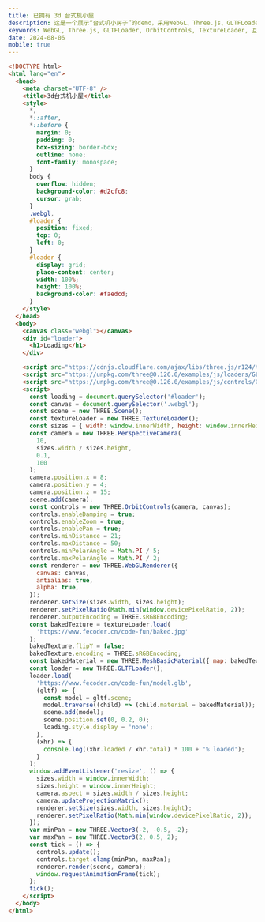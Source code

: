 ```yaml
---
title: 已拥有 3d 台式机小屋
description: 这是一个展示“台式机小房子”的demo，采用WebGL、Three.js、GLTFLoader、OrbitControls和TextureLoader等前端开发技术。响应式设计确保在各种设备上有最佳展示效果，展示了如何创建互动性强的3D模型页面。
keywords: WebGL, Three.js, GLTFLoader, OrbitControls, TextureLoader, 互动3D内容, 响应式设计, 高性能图像处理, JavaScript库, 3D图形渲染, 3D模型加载
date: 2024-08-06
mobile: true
---
```


```html
<!DOCTYPE html>
<html lang="en">
  <head>
    <meta charset="UTF-8" />
    <title>3d台式机小屋</title>
    <style>
      *,
      *::after,
      *::before {
        margin: 0;
        padding: 0;
        box-sizing: border-box;
        outline: none;
        font-family: monospace;
      }
      body {
        overflow: hidden;
        background-color: #d2cfc8;
        cursor: grab;
      }
      .webgl,
      #loader {
        position: fixed;
        top: 0;
        left: 0;
      }
      #loader {
        display: grid;
        place-content: center;
        width: 100%;
        height: 100%;
        background-color: #faedcd;
      }
    </style>
  </head>
  <body>
    <canvas class="webgl"></canvas>
    <div id="loader">
      <h1>Loading</h1>
    </div>

    <script src="https://cdnjs.cloudflare.com/ajax/libs/three.js/r124/three.min.js"></script>
    <script src="https://unpkg.com/three@0.126.0/examples/js/loaders/GLTFLoader.js"></script>
    <script src="https://unpkg.com/three@0.126.0/examples/js/controls/OrbitControls.js"></script>
    <script>
      const loading = document.querySelector('#loader');
      const canvas = document.querySelector('.webgl');
      const scene = new THREE.Scene();
      const textureLoader = new THREE.TextureLoader();
      const sizes = { width: window.innerWidth, height: window.innerHeight };
      const camera = new THREE.PerspectiveCamera(
        10,
        sizes.width / sizes.height,
        0.1,
        100
      );
      camera.position.x = 8;
      camera.position.y = 4;
      camera.position.z = 15;
      scene.add(camera);
      const controls = new THREE.OrbitControls(camera, canvas);
      controls.enableDamping = true;
      controls.enableZoom = true;
      controls.enablePan = true;
      controls.minDistance = 21;
      controls.maxDistance = 50;
      controls.minPolarAngle = Math.PI / 5;
      controls.maxPolarAngle = Math.PI / 2;
      const renderer = new THREE.WebGLRenderer({
        canvas: canvas,
        antialias: true,
        alpha: true,
      });
      renderer.setSize(sizes.width, sizes.height);
      renderer.setPixelRatio(Math.min(window.devicePixelRatio, 2));
      renderer.outputEncoding = THREE.sRGBEncoding;
      const bakedTexture = textureLoader.load(
        'https://www.fecoder.cn/code-fun/baked.jpg'
      );
      bakedTexture.flipY = false;
      bakedTexture.encoding = THREE.sRGBEncoding;
      const bakedMaterial = new THREE.MeshBasicMaterial({ map: bakedTexture });
      const loader = new THREE.GLTFLoader();
      loader.load(
        'https://www.fecoder.cn/code-fun/model.glb',
        (gltf) => {
          const model = gltf.scene;
          model.traverse((child) => (child.material = bakedMaterial));
          scene.add(model);
          scene.position.set(0, 0.2, 0);
          loading.style.display = 'none';
        },
        (xhr) => {
          console.log((xhr.loaded / xhr.total) * 100 + '% loaded');
        }
      );
      window.addEventListener('resize', () => {
        sizes.width = window.innerWidth;
        sizes.height = window.innerHeight;
        camera.aspect = sizes.width / sizes.height;
        camera.updateProjectionMatrix();
        renderer.setSize(sizes.width, sizes.height);
        renderer.setPixelRatio(Math.min(window.devicePixelRatio, 2));
      });
      var minPan = new THREE.Vector3(-2, -0.5, -2);
      var maxPan = new THREE.Vector3(2, 0.5, 2);
      const tick = () => {
        controls.update();
        controls.target.clamp(minPan, maxPan);
        renderer.render(scene, camera);
        window.requestAnimationFrame(tick);
      };
      tick();
    </script>
  </body>
</html>
```
